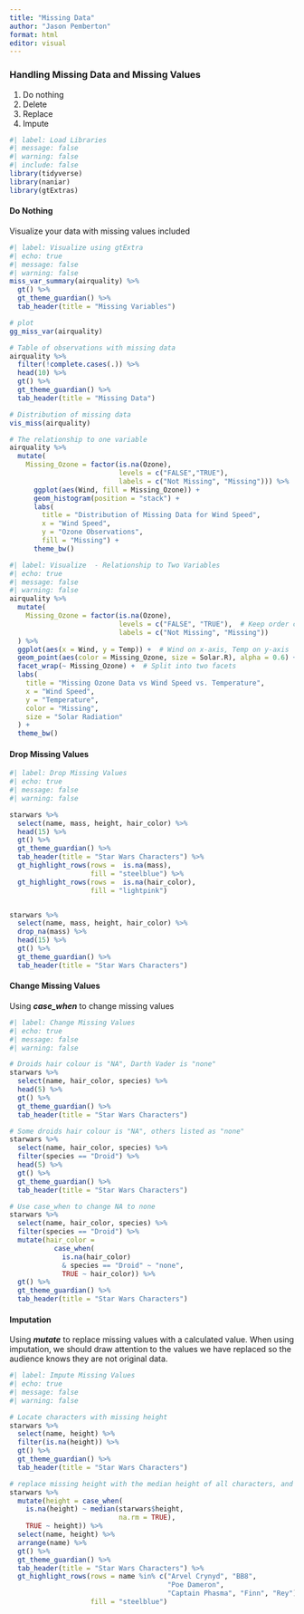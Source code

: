 ```yaml
---
title: "Missing Data"
author: "Jason Pemberton"
format: html
editor: visual
---
```


### Handling Missing Data and Missing Values

1.  Do nothing
2.  Delete
3.  Replace
4.  Impute

```r
#| label: Load Libraries
#| message: false
#| warning: false
#| include: false
library(tidyverse)
library(naniar)
library(gtExtras)
```

#### Do Nothing

Visualize your data with missing values included

```r
#| label: Visualize using gtExtra
#| echo: true
#| message: false
#| warning: false
miss_var_summary(airquality) %>% 
  gt() %>% 
  gt_theme_guardian() %>% 
  tab_header(title = "Missing Variables")

# plot
gg_miss_var(airquality)

# Table of observations with missing data
airquality %>% 
  filter(!complete.cases(.)) %>% 
  head(10) %>% 
  gt() %>% 
  gt_theme_guardian() %>% 
  tab_header(title = "Missing Data")

# Distribution of missing data
vis_miss(airquality)

# The relationship to one variable
airquality %>% 
  mutate(
    Missing_Ozone = factor(is.na(Ozone),
                           levels = c("FALSE","TRUE"),
                           labels = c("Not Missing", "Missing"))) %>% 
      ggplot(aes(Wind, fill = Missing_Ozone)) +
      geom_histogram(position = "stack") +
      labs(
        title = "Distribution of Missing Data for Wind Speed",
        x = "Wind Speed",
        y = "Ozone Observations",
        fill = "Missing") +
      theme_bw()

```

```r
#| label: Visualize  - Relationship to Two Variables
#| echo: true
#| message: false
#| warning: false
airquality %>% 
  mutate(
    Missing_Ozone = factor(is.na(Ozone),
                           levels = c("FALSE", "TRUE"),  # Keep order consistent
                           labels = c("Not Missing", "Missing"))
  ) %>% 
  ggplot(aes(x = Wind, y = Temp)) +  # Wind on x-axis, Temp on y-axis
  geom_point(aes(color = Missing_Ozone, size = Solar.R), alpha = 0.6) +  # Size based on Solar Radiation
  facet_wrap(~ Missing_Ozone) +  # Split into two facets
  labs(
    title = "Missing Ozone Data vs Wind Speed vs. Temperature",
    x = "Wind Speed",
    y = "Temperature",
    color = "Missing",
    size = "Solar Radiation"
  ) +
  theme_bw()
```

#### Drop Missing Values

```r
#| label: Drop Missing Values
#| echo: true
#| message: false
#| warning: false

starwars %>% 
  select(name, mass, height, hair_color) %>% 
  head(15) %>% 
  gt() %>% 
  gt_theme_guardian() %>% 
  tab_header(title = "Star Wars Characters") %>% 
  gt_highlight_rows(rows =  is.na(mass),
                    fill = "steelblue") %>% 
  gt_highlight_rows(rows =  is.na(hair_color),
                    fill = "lightpink")


starwars %>% 
  select(name, mass, height, hair_color) %>% 
  drop_na(mass) %>% 
  head(15) %>% 
  gt() %>% 
  gt_theme_guardian() %>% 
  tab_header(title = "Star Wars Characters")
```

#### Change Missing Values

Using ***case_when*** to change missing values

```r
#| label: Change Missing Values
#| echo: true
#| message: false
#| warning: false

# Droids hair colour is "NA", Darth Vader is "none"
starwars %>% 
  select(name, hair_color, species) %>% 
  head(5) %>%
  gt() %>% 
  gt_theme_guardian() %>% 
  tab_header(title = "Star Wars Characters")

# Some droids hair colour is "NA", others listed as "none"
starwars %>% 
  select(name, hair_color, species) %>% 
  filter(species == "Droid") %>% 
  head(5) %>%
  gt() %>% 
  gt_theme_guardian() %>% 
  tab_header(title = "Star Wars Characters")

# Use case_when to change NA to none
starwars %>% 
  select(name, hair_color, species) %>% 
  filter(species == "Droid") %>% 
  mutate(hair_color = 
           case_when(
             is.na(hair_color) 
             & species == "Droid" ~ "none",
             TRUE ~ hair_color)) %>% 
  gt() %>% 
  gt_theme_guardian() %>% 
  tab_header(title = "Star Wars Characters")
```

#### Imputation

Using ***mutate*** to replace missing values with a calculated value. When using imputation, we should draw attention to the values we have replaced so the audience knows they are not original data.

```r
#| label: Impute Missing Values
#| echo: true
#| message: false
#| warning: false

# Locate characters with missing height
starwars %>% 
  select(name, height) %>% 
  filter(is.na(height)) %>% 
  gt() %>% 
  gt_theme_guardian() %>% 
  tab_header(title = "Star Wars Characters")

# replace missing height with the median height of all characters, and highlight the rows you have imputed
starwars %>% 
  mutate(height = case_when(
    is.na(height) ~ median(starwars$height,
                           na.rm = TRUE),
    TRUE ~ height)) %>% 
  select(name, height) %>% 
  arrange(name) %>% 
  gt() %>% 
  gt_theme_guardian() %>% 
  tab_header(title = "Star Wars Characters") %>% 
  gt_highlight_rows(rows = name %in% c("Arvel Crynyd", "BB8",
                                       "Poe Dameron",
                                       "Captain Phasma", "Finn", "Rey"),
                    fill = "steelblue")
```
